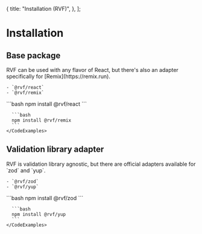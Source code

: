   {
    title: "Installation (RVF)",
  },
];

# Installation

## Base package

<Row>
  <Col>
    RVF can be used with any flavor of React, but there's also an adapter specifically for [Remix](https://remix.run).

    - `@rvf/react`
    - `@rvf/remix`

  </Col>

  <Col>
    <CodeExamples title="Install base package" tabs={["Vanilla React", "Remix"]}>
      ```bash
      npm install @rvf/react
      ```

      ```bash
      npm install @rvf/remix
      ```
    </CodeExamples>

  </Col>

</Row>

## Validation library adapter

<Row>
  <Col>
    RVF is validation library agnostic, but there are official adapters available for `zod` and `yup`.

    - `@rvf/zod`
    - `@rvf/yup`

  </Col>

  <Col>
    <CodeExamples title="Install validation adapter" tabs={["Zod", "Yup"]}>
      ```bash
      npm install @rvf/zod
      ```

      ```bash
      npm install @rvf/yup
      ```
    </CodeExamples>

  </Col>
</Row>

